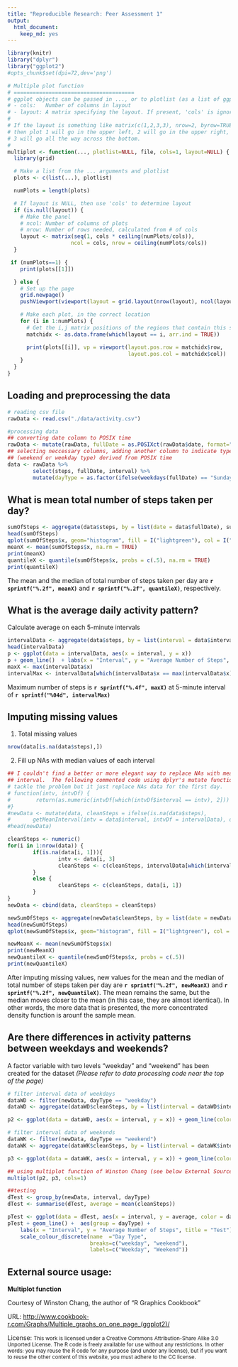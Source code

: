 ```yaml
---
title: "Reproducible Research: Peer Assessment 1"
output: 
  html_document:
    keep_md: yes
---
```

```r
library(knitr)
library("dplyr")
library("ggplot2")
#opts_chunk$set(dpi=72,dev='png')

# Multiple plot function
# ======================================
# ggplot objects can be passed in ..., or to plotlist (as a list of ggplot objects)
# - cols:   Number of columns in layout
# - layout: A matrix specifying the layout. If present, 'cols' is ignored.
#
# If the layout is something like matrix(c(1,2,3,3), nrow=2, byrow=TRUE),
# then plot 1 will go in the upper left, 2 will go in the upper right, and
# 3 will go all the way across the bottom.
#
multiplot <- function(..., plotlist=NULL, file, cols=1, layout=NULL) {
  library(grid)

  # Make a list from the ... arguments and plotlist
  plots <- c(list(...), plotlist)

  numPlots = length(plots)

  # If layout is NULL, then use 'cols' to determine layout
  if (is.null(layout)) {
    # Make the panel
    # ncol: Number of columns of plots
    # nrow: Number of rows needed, calculated from # of cols
    layout <- matrix(seq(1, cols * ceiling(numPlots/cols)),
                    ncol = cols, nrow = ceiling(numPlots/cols))
  }

 if (numPlots==1) {
    print(plots[[1]])

  } else {
    # Set up the page
    grid.newpage()
    pushViewport(viewport(layout = grid.layout(nrow(layout), ncol(layout))))

    # Make each plot, in the correct location
    for (i in 1:numPlots) {
      # Get the i,j matrix positions of the regions that contain this subplot
      matchidx <- as.data.frame(which(layout == i, arr.ind = TRUE))

      print(plots[[i]], vp = viewport(layout.pos.row = matchidx$row,
                                      layout.pos.col = matchidx$col))
    }
  }
}
```

## Loading and preprocessing the data
```r
# reading csv file
rawData <- read.csv("./data/activity.csv")

#processing data
## converting date column to POSIX time
rawData <- mutate(rawData, fullDate = as.POSIXct(rawData$date, format="%Y-%m-%d"))
## selecting neccessary columns, adding another column to indicate type of a day 
## (weekend or weekday type) derived from POSIX time
data <- rawData %>%
        select(steps, fullDate, interval) %>%
        mutate(dayType = as.factor(ifelse(weekdays(fullDate) == "Sunday" | weekdays(fullDate) == "Saturday", "weekend", "weekday")))
```

## What is mean total number of steps taken per day?
``` R
sumOfSteps <- aggregate(data$steps, by = list(date = data$fullDate), sum)
head(sumOfSteps)
qplot(sumOfSteps$x, geom="histogram", fill = I("lightgreen"), col = I("black"), xlab = "Steps", ylab = "Frequency", main = "Histogram of Total Steps Each Day", binwidth = 1000)
meanX <- mean(sumOfSteps$x, na.rm = TRUE)
print(meanX)
quantileX <- quantile(sumOfSteps$x, probs = c(.5), na.rm = TRUE)
print(quantileX)
```
The mean and the median of total number of steps taken per day are <strong>`r sprintf("%.2f", meanX)`</strong> and <strong>`r sprintf("%.2f", quantileX)`</strong>, respectively.

## What is the average daily activity pattern?
Calculate average on each 5-minute intervals
```R
intervalData <- aggregate(data$steps, by = list(interval = data$interval), mean, na.rm = TRUE)
head(intervalData)
p <- ggplot(data = intervalData, aes(x = interval, y = x))
p + geom_line()  + labs(x = "Interval", y = "Average Number of Steps", title = "")
maxX <- max(intervalData$x)
intervalMax <- intervalData[which(intervalData$x == max(intervalData$x)), 1]
```

Maximum number of steps is <strong>`r sprintf("%.4f", maxX)`</strong> at 5-minute interval of <strong>`r sprintf("%04d", intervalMax)`</strong>

## Imputing missing values
1. Total missing values
```R
nrow(data[is.na(data$steps),])
```

2. Fill up NAs with median values of each interval
```R

## I couldn't find a better or more elegant way to replace NAs with mean values for each 
## interval.  The following commented code using dplyr's mutate function is my direction to
# tackle the problem but it just replace NAs data for the first day.
# function(intv, intvDf) {
#        return(as.numeric(intvDf[which(intvDf$interval == intv), 2]))
#}
#newData <- mutate(data, cleanSteps = ifelse(is.na(data$steps), 
#       getMeanInterval(intv = data$interval, intvDf = intervalData), data$step))
#head(newData)

cleanSteps <- numeric()
for(i in 1:nrow(data)) {
        if(is.na(data[i, 1])){
                intv <- data[i, 3]
                cleanSteps <- c(cleanSteps, intervalData[which(intervalData$interval == intv), 2])  
        }
        else {
                cleanSteps <- c(cleanSteps, data[i, 1]) 
        }
}
newData <- cbind(data, cleanSteps = cleanSteps)         

newSumOfSteps <- aggregate(newData$cleanSteps, by = list(date = newData$fullDate), sum)
head(newSumOfSteps)
qplot(newSumOfSteps$x, geom="histogram", fill = I("lightgreen"), col = I("black"), xlab = "Steps", ylab = "Frequency", main = "Histogram of Total Steps Each Day (after imputing NAs)", binwidth = 1000)

newMeanX <- mean(newSumOfSteps$x)
print(newMeanX)
newQuantileX <- quantile(newSumOfSteps$x, probs = c(.5))
print(newQuantileX)
```
After imputing missing values, new values for the mean and the median of total number of steps taken per day are <strong>`r sprintf("%.2f", newMeanX)`</strong> and <strong>`r sprintf("%.2f", newQuantileX)`</strong>.  The mean remains the same, but the median moves closer to the mean (in this case, they are almost identical). In other words, the more data that is presented, the more concentrated density function is arounf the sample mean.

## Are there differences in activity patterns between weekdays and weekends?
A factor variable with two levels "weekday" and "weekend" has been created for the dataset <i>(Please refer to data processing code near the top of the page)</i>

``` R

# filter interval data of weekdays
dataWD <- filter(newData, dayType == "weekday")
dataWD <- aggregate(dataWD$cleanSteps, by = list(interval = dataWD$interval), FUN = "mean")

p2 <- ggplot(data = dataWD, aes(x = interval, y = x)) + geom_line(color = "blue")  + labs(x = "Interval", y = "Average Number of Steps", title = "Weekday") + ylim(0, 250)

# filter interval data of weekends
dataWK <- filter(newData, dayType == "weekend")
dataWK <- aggregate(dataWK$cleanSteps, by = list(interval = dataWK$interval), FUN = "mean")

p3 <- ggplot(data = dataWK, aes(x = interval, y = x)) + geom_line(color = "green")  + labs(x = "Interval", y = "Average Number of Steps", title = "Weekend") + ylim(0, 250)

## using multiplot function of Winston Chang (see below External Source Usage section)
multiplot(p2, p3, cols=1)

##testing
dTest <- group_by(newData, interval, dayType)
dTest <- summarise(dTest, average = mean(cleanSteps))

pTest <- ggplot(data = dTest, aes(x = interval, y = average, color = dayType))
pTest + geom_line() +  aes(group = dayType) + 
    labs(x = "Interval", y = "Average Number of Steps", title = "Test") + 
    scale_colour_discrete(name  ="Day Type",
                          breaks=c("weekday", "weekend"),
                          labels=c("Weekday", "Weekend"))

```

## External source usage:
<strong>Multiplot function</strong>

Courtesy of Winston Chang, the author of "R Graphics Cookbook"

URL: <a href="http://www.cookbook-r.com/Graphs/Multiple_graphs_on_one_page_(ggplot2)/">http://www.cookbook-r.com/Graphs/Multiple_graphs_on_one_page_(ggplot2)/</a>

License: <small>This work is licensed under a Creative Commons Attribution-Share Alike 3.0 Unported License.
The R code is freely available for use without any restrictions. In other words: you may reuse the R code for any purpose (and under any license), but if you want to reuse the other content of this website, you must adhere to the CC license.</small>